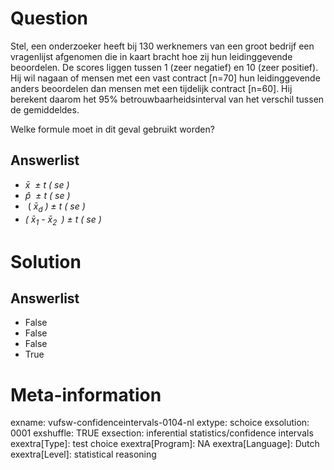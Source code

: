 Question
========
Stel, een onderzoeker heeft bij 130 werknemers van een groot bedrijf een
vragenlijst afgenomen die in kaart bracht hoe zij hun leidinggevende
beoordelen. De scores liggen tussen 1 (zeer negatief) en 10 (zeer
positief). Hij wil nagaan of mensen met een vast contract \[n=70\] hun
leidinggevende anders beoordelen dan mensen met een tijdelijk contract
\[n=60\]. Hij berekent daarom het 95% betrouwbaarheidsinterval van het
verschil tussen de gemiddeldes.  
  
Welke formule moet in dit geval gebruikt worden?

Answerlist
----------
* *x̄* * ± t ( se )*
* *p̂* * ± t ( se )*
*  (* x̄<sub>d</sub> ) ± t ( se )*
* *( x̄<sub>1</sub> - x̄<sub>2 </sub>* *) ± t ( se )*

Solution
========










Answerlist
----------
* False
* False
* False
* True

Meta-information
================
exname: vufsw-confidenceintervals-0104-nl
extype: schoice
exsolution: 0001
exshuffle: TRUE
exsection: inferential statistics/confidence intervals
exextra[Type]: test choice
exextra[Program]: NA
exextra[Language]: Dutch
exextra[Level]: statistical reasoning

